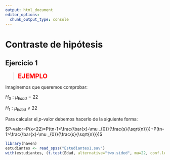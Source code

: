 ```yaml
---
output: html_document
editor_options: 
  chunk_output_type: console
---
```


# Contraste de hipótesis

## Ejercicio 1

><span style="color:red; font-size: 20px;">**EJEMPLO**</span>

Imaginemos que queremos comprobar:

$H_{0}:\mu _{Edad}=22$ 

$H_{1}:\mu _{Edad}\neq 22$ 

Para calcular el *p*-valor debemos hacerlo de la siguiente forma:


$P-valor=P(x<22)=P(tn-1<\frac{\bar{x}-\mu _{0}}{\frac{s}{\sqrt{n}}})+P(tn-1>\frac{\bar{x}-\mu _{0}}{\frac{s}{\sqrt{n}}})$


```r
library(haven)
estudiantes <- read_spss("Estudiantes1.sav")
with(estudiantes, (t.test(Edad, alternative="two.sided", mu=22, conf.level=.95)))
```
